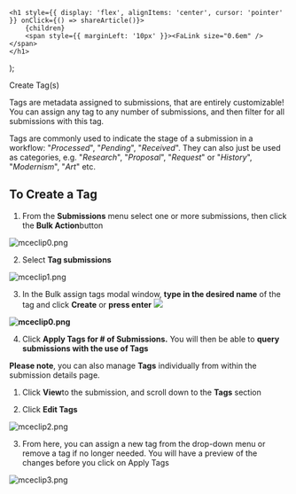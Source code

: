 

    <h1 style={{ display: 'flex', alignItems: 'center', cursor: 'pointer' }} onClick={() => shareArticle()}>
        {children} 
        <span style={{ marginLeft: '10px' }}><FaLink size="0.6em" /></span>
    </h1>
);

<ToastContainer />

<ClickableTitle>Create Tag(s)</ClickableTitle>




Tags are metadata assigned to submissions, that are entirely customizable! You can assign any tag to any number of submissions, and then filter for all submissions with this tag.


Tags are commonly used to indicate the stage of a submission in a workflow: "*Processed*", "*Pending*", "*Received*". They can also just be used as categories, e.g. "*Research*", "*Proposal*", "*Request*" or "*History*", "*Modernism*", "*Art*" etc.


## To Create a Tag


1. From the **Submissions** menu select one or more submissions, then click the **Bulk Action**button


![mceclip0.png](../../../resources/article-images/115010025288-Create-Tag-s_1.png)


2. Select **Tag submissions**


![mceclip1.png](../../../resources/article-images/115010025288-Create-Tag-s_2.png)


3. In the Bulk assign tags modal window, **type in the desired name** of the tag and click **Create** or **press enter** **![](../../../resources/article-images/115010025288-Create-Tag-s_3.png)**


**![mceclip0.png](../../../resources/article-images/115010025288-Create-Tag-s_4.png)**


4. Click **Apply Tags for # of Submissions.** You will then be able to **query submissions with the use of Tags**


**Please note**, you can also manage **Tags** individually from within the submission details page. 


1. Click **View**to the submission, and scroll down to the **Tags** section 


2. Click **Edit Tags**


![mceclip2.png](../../../resources/article-images/115010025288-Create-Tag-s_5.png)


3. From here, you can assign a new tag from the drop-down menu or remove a tag if no longer needed. You will have a preview of the changes before you click on Apply Tags


![mceclip3.png](../../../resources/article-images/115010025288-Create-Tag-s_6.png)



